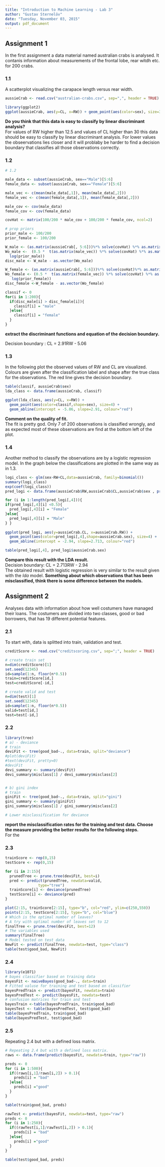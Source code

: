 ```yaml
---
title: "Introduction to Machine Learning - Lab 3"
author: "Gustav Sternelöv"
date: "Tuesday, November 03, 2015"
output: pdf_document
---
```


## Assignment 1
In the first assignment a data material named australian crabs is analysed. It contanis information about measurements of the frontal lobe, rear witdh etc. for 200 crabs. 

### 1.1
A scatterplot visualizing the carapace length versus rear width.  

```r
aussieCrab <- read.csv("australian-crabs.csv", sep=",", header = TRUE)

library(ggplot2)
ggplot(aussieCrab, aes(y=CL, x=RW)) + geom_point(aes(color=sex), size=3)

```

**Do you think that this data is easy to classify by linear discriminant analysis?**  
For values of RW higher than 12.5 and values of CL higher than 30 this data should be easy to classify by linear discriminant analysis. For lower values the obseervations lies closer and it will problaby be harder to find a decision boundary that classifies all those observations correctly. 

### 1.2

```r
# 1.2

male_data <- subset(aussieCrab, sex=="Male")[5:6]
female_data <- subset(aussieCrab, sex=="Female")[5:6]

male_vec <- c(mean(male_data[,1]), mean(male_data[,2]))
female_vec <- c(mean(female_data[,1]), mean(female_data[,2]))

male_cov <- cov(male_data)
female_cov <- cov(female_data)

covHat <- matrix(100/200 * male_cov + 100/200 * female_cov, ncol=2)

# prop priors
prior_male <- 100/200
prior_female <- 100/200

W_male <- (as.matrix(aussieCrab[, 5:6]))%*% solve(covHat) %*% as.matrix(male_vec) 
Wo_male <-  (0.5 *  t(as.matrix(male_vec)) %*% solve(covHat) %*% as.matrix(male_vec) +
  log(prior_male))
disc_male <- W_male - as.vector(Wo_male)

W_female <- (as.matrix(aussieCrab[, 5:6]))%*% solve(covHat)%*% as.matrix(female_vec) 
Wo_female <- (0.5 *  t(as.matrix(female_vec)) %*% solve(covHat) %*% as.matrix(female_vec) +
   log(prior_female))
disc_female <-W_female - as.vector(Wo_female)

classif <- 0
for(i in 1:200){
  if(disc_male[i] > disc_female[i]){
    classif[i] = "male"
  }else{
    classif[i] = "female"
  }
}

```

**extract the discriminant functions and equation of the decision boundary.**  

Decision boundary : CL = 2.91RW - 5.06  

### 1.3
In the following plot the observed values of RW and CL are visualized. Colours are given after the classification label and shape after the true class for the observations. The red line gives the decision boundary.  

```r
table(classif, aussieCrab$sex)
lda_class <- data.frame(aussieCrab, classif)

ggplot(lda_class, aes(y=CL, x=RW)) + 
  geom_point(aes(color=classif,shape=sex), size=4) +
  geom_abline(intercept = -5.06, slope=2.91, colour="red")

```

**Comment on the quality of fit.**  
The fit is pretty god. Only 7 of 200 observations is classified wrongly, and as expected most of these observations are find at the bottom left of the plot. 

### 1.4

Another method to classify the observations are by a logistic regression model. In the graph below the classifications are plotted in the same way as in 1.3.  

```r
logi_class <- glm(sex~RW+CL,data=aussieCrab, family=binomial())
summary(logi_class)
exp(coef(logi_class))
pred_logi <- data.frame(aussieCrab$RW,aussieCrab$CL,aussieCrab$sex , predict(logi_class, type="response"))

for (i in 1:length(pred_logi[,4])){
if(pred_logi[,4][i] <0.5){
  pred_logi[,4][i] = "Female"
}else{
  pred_logi[,4][i] = "Male"
} }
  
ggplot(pred_logi, aes(y=aussieCrab.CL, x=aussieCrab.RW)) + 
  geom_point(aes(color=pred_logi[,4],shape=aussieCrab.sex), size=4) +
  geom_abline(intercept = -2.94, slope=2.713, colour="red")

table(pred_logi[,4], pred_logi$aussieCrab.sex)
```

**Compare this result with the LDA result.**  
Decision boundary: CL = 2.713RW - 2.94  
The obtained result with logistic regression is very similar to the result given with the *lda* model. **Something about which observations that has been misclassified, think there is some difference between the models.**  

## Assignment 2
Analyses data with information about how well costumers have managed their loans. The costumers are divided into two classes, good or bad borrowers, that has 19 different potential features.

### 2.1
To start with, data is splitted into train, validation and test. 
```r
creditScore <- read.csv("creditscoring.csv", sep=";", header = TRUE) 

# create train set
n=dim(creditScore)[1]
set.seed(12345)
id=sample(1:n, floor(n*0.5))
train=creditScore[id,]
test=creditScore[-id,]

# create valid and test
n=dim(test)[1]
set.seed(12345)
id=sample(1:n, floor(n*0.5))
valid=test[id,]
test=test[-id,]
```


### 2.2

```r
library(tree)
# a) - deviance
# train
deviFit <- tree(good_bad~., data=train, split="deviance")
#plot(deviFit)
#text(deviFit, pretty=0)
#deviFit
devi_summary <- summary(deviFit)
devi_summary$misclass[1] / devi_summary$misclass[2]


# b) gini index
# train
giniFit <- tree(good_bad~., data=train, split="gini")
gini_summary <- summary(giniFit)
gini_summary$misclass[1] / gini_summary$misclass[2]

# Lower misclassification for deviance
```
**report the misclassification rates for the training and test data. Choose the measure providing the better results for the following steps.**  
For the


### 2.3

```r
trainScore <- rep(0,15)
testScore <- rep(0,15)

for (i in 2:15){
  prunedTree <- prune.tree(deviFit, best=i)
  pred <- predict(prunedTree, newdata=valid,
               type="tree")
  trainScore[i] <- deviance(prunedTree)
  testScore[i] <- deviance(pred)
}

plot(2:15, trainScore[2:15], type="b", col="red", ylim=c(250,550))
points(2:15, testScore[2:15], type="b", col="blue")
# Which is the optimal number of leaves?
# A try with optimal number of leaves set to 12
finalTree <- prune.tree(deviFit, best=12)
# The variables used
summary(finalTree)
# Model tested on test data
NewFit <- predict(finalTree, newdata=test, type="class")
table(test$good_bad, NewFit)
```


### 2.4

```r
library(e1071)
# bayes classifier based on training data
bayesFit <- naiveBayes(good_bad~., data=train)
# Fitted valuse for training and test based on classifier
bayesPredTrain <- predict(bayesFit, newdata=train)
bayesPredTest <- predict(bayesFit, newdata=test)
# confusion matrices for train and test
bayesTrain <-table(bayesPredTrain, train$good_bad)
bayesTest <- table(bayesPredTest, test$good_bad)
table(bayesPredTrain, train$good_bad)
table(bayesPredTest, test$good_bad)
```

### 2.5
Repeating 2.4 but with a defined loss matrix. 
```r
# Repeating 2.4 but with a defined loss matrix. 
raws <- data.frame(predict(bayesFit, newdata=train, type="raw"))

preds <- 0
for (i in 1:500){
  if((raws[i,1]/raws[i,2]) > 0.1){
    preds[i] = "bad"
  }else{
    preds[i] ="good"
  }  
}

table(train$good_bad, preds)

rawTest <- predict(bayesFit, newdata=test, type="raw")
preds <- 0
for (i in 1:250){
  if((rawTest[i,1]/rawTest[i,2]) > 0.1){
    preds[i] = "bad"
  }else{
    preds[i] ="good"
  }  
}

table(test$good_bad, preds)

```

